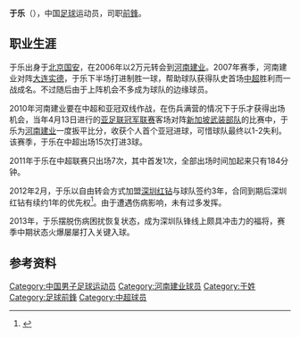 {{noteTA
|reason=5
|T=zh:于乐; zh-hans:于乐; zh-hant:于樂; zh-tw:于樂;
|1=zh:于乐; zh-hans:于乐; zh-hant:于樂; zh-tw:于樂;
|2=zh:于姓;zh-hans:于姓;zh-hant:于姓;zh-tw:于姓;zh-hk:于姓;zh-mo:于姓;
|G1=姓氏
}}
{{Football player infobox
| playername = 于乐
| image =
| fullname = 于乐
| height = 183厘米
| nickname =
| dateofbirth = {{Birth date and age|year=1985|month=2|day=26}}
| cityofbirth = [[北京|北京]]
| countryofbirth = {{flagicon|CHN}}[[中国|中国]]
| currentclub = 
| clubnumber = 
| position = [[前锋_(足球)|前鋒]]
| youthyears =
| youthclubs =
| years = 2006-2011年<br/>2012-2017年
| clubs = [[河南建业|河南建业]]<br/>[[深圳佳兆业|深圳佳兆业]]
| caps(goals) = 45 (4)<br/>82 (9)
| nationalyears =
| nationalteam =
| nationalcaps(goals) =
| pcupdate = 2016年10月22日
| ntupdate = 
| manageryears =
| managerclubs =
}}

'''于乐'''（{{bd|1985年|2月26日|catIdx=Y}}），中国[[足球|足球]]运动员，司职[[前锋_(足球)|前鋒]]。

==职业生涯==
于乐出身于[[北京国安|北京国安]]，在2006年以2万元转会到[[河南建业|河南建业]]。2007年赛季，河南建业对阵[[大连实德|大连实德]]，于乐下半场打进制胜一球，帮助球队获得队史首场[[中超|中超]]胜利而一战成名。不过随后由于上阵机会不多成为球队的边缘球员。
 
2010年河南建业要在中超和亚冠双线作战，在伤兵满营的情况下于乐才获得出场机会，当年4月13日进行的[[亚足联冠军联赛|亚足联冠军联赛]]客场对阵[[新加坡武装部队|新加坡武装部队]]的比赛中，于乐为[[河南建业|河南建业]]一度扳平比分，收获个人首个亚冠进球，可惜球队最终以1-2失利。该赛季，于乐在中超出场15次打进3球。

2011年于乐在中超联赛只出场7次，其中首发1次，全部出场时间加起来只有184分钟。

2012年2月，于乐以自由转会方式加盟[[深圳红钻|深圳红钻]]与球队签约3年，合同到期后深圳红钻有续约1年的优先权<ref>{{Cite web |url=http://sports.qq.com/a/20120217/000337.htm |title=于乐签深足有弹有赞 自由球员成为引援主旋律 |accessdate=2012-02-21 |archive-date=2013-10-17 |archive-url=https://web.archive.org/web/20131017074006/http://sports.qq.com/a/20120217/000337.htm |dead-url=no }}</ref>。由于遭遇伤病影响，未有过多发挥。

2013年，于乐摆脱伤病困扰恢复状态，成为深圳队锋线上颇具冲击力的福将，赛季中期状态火爆屡屡打入关键入球。

==参考资料==
{{reflist}}

{{足球运动员小作品}}

{{2009年河南建业名单}}
{{2010年中超分类名单河南}}
{{2011年中超分类名单河南}}
{{2012年中甲分类名单深圳}}
{{2013年中甲分类名单深圳}}
{{2014年中甲分类名单深圳}}
{{2015年中甲分类名单深圳}}
{{2016年中甲分类名单深圳}}
{{2017年中甲分类名单深圳}}

{{DEFAULTSORT:YU Le}}

[[Category:中国男子足球运动员|Category:中国男子足球运动员]]
[[Category:河南建业球员|Category:河南建业球员]]
[[Category:于姓|Category:于姓]]
[[Category:足球前鋒|Category:足球前鋒]]
[[Category:中超球员|Category:中超球员]]